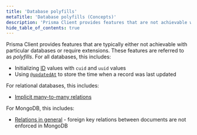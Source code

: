 ```yaml
---
title: 'Database polyfills'
metaTitle: 'Database polyfills (Concepts)'
description: 'Prisma Client provides features that are not achievable with relational databases. These features are referred to as "polyfills" and explained on this page.'
hide_table_of_contents: true
---
```


<TopBlock title={frontMatter.title}>

Prisma Client provides features that are typically either not achievable with particular databases or require extensions. These features are referred to as _polyfills_. For all databases, this includes:

- Initializing [ID](/orm/prisma-schema/data-model/models#defining-an-id-field) values with `cuid` and `uuid` values
- Using [`@updatedAt`](/orm/prisma-schema/data-model/models#defining-attributes) to store the time when a record was last updated

For relational databases, this includes:

- [Implicit many-to-many relations](/orm/prisma-schema/data-model/relations/many-to-many-relations#implicit-many-to-many-relations)

For MongoDB, this includes:

- [Relations in general](/orm/prisma-schema/data-model/relations) - foreign key relations between documents are not enforced in MongoDB

</TopBlock>
